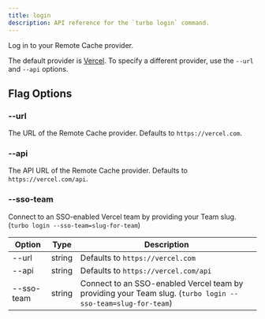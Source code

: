 ```yaml
---
title: login
description: API reference for the `turbo login` command.
---
```


Log in to your Remote Cache provider.

The default provider is [Vercel](https://vercel.com/). To specify a different provider, use the `--url` and `--api` options.

## Flag Options

### --url

The URL of the Remote Cache provider. Defaults to `https://vercel.com`.

### --api

The API URL of the Remote Cache provider. Defaults to `https://vercel.com/api`.

### --sso-team

Connect to an SSO-enabled Vercel team by providing your Team slug. (`turbo login --sso-team=slug-for-team`)

| Option     | Type   | Description                                                                                                 |
| ---------- | ------ | ----------------------------------------------------------------------------------------------------------- |
| --url      | string | Defaults to `https://vercel.com`                                                                            |
| --api      | string | Defaults to `https://vercel.com/api`                                                                        |
| --sso-team | string | Connect to an SSO-enabled Vercel team by providing your Team slug. (`turbo login --sso-team=slug-for-team`) |

